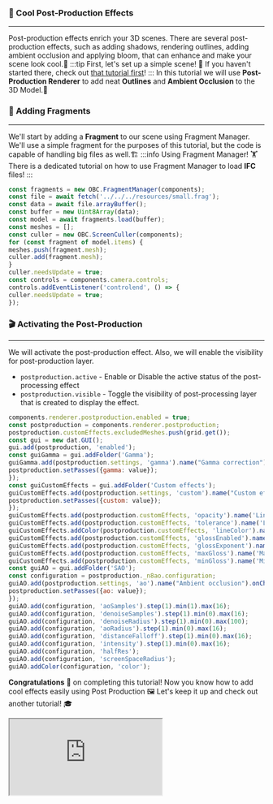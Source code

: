 ### 🧪 Cool Post-Production Effects
---
Post-production effects enrich your 3D scenes. There are several post-production effects, such as
adding shadows, rendering outlines, adding ambient occlusion and applying bloom, that can enhance
and make your scene look cool.🍹
:::tip First, let's set up a simple scene!
👀 If you haven't started there, check out [that tutorial first](SimpleScene.mdx)!
:::
In this tutorial we will use **Post-Production Renderer** to add neat **Outlines** and **Ambient Occlusion** to the 3D Model.🦾
### 🏢 Adding Fragments
---
We'll start by adding a **Fragment** to our scene using Fragment Manager.
We'll use a simple fragment for the purposes of this tutorial, but the code is capable of handling big files as well.🏗️
:::info Using Fragment Manager!
🏋️ There is a dedicated tutorial on how to use Fragment Manager to load **IFC** files!
:::

```js
const fragments = new OBC.FragmentManager(components);
const file = await fetch('../../../resources/small.frag');
const data = await file.arrayBuffer();
const buffer = new Uint8Array(data);
const model = await fragments.load(buffer);
const meshes = [];
const culler = new OBC.ScreenCuller(components);
for (const fragment of model.items) {
meshes.push(fragment.mesh);
culler.add(fragment.mesh);
}
culler.needsUpdate = true;
const controls = components.camera.controls;
controls.addEventListener('controlend', () => {
culler.needsUpdate = true;
});
```
### 🎬 Activating the Post-Production
---
We will activate the post-production effect.
Also, we will enable the visibility for post-production layer.
- `postproduction.active` - Enable or Disable the active status of the post-processing effect
- `postproduction.visible` - Toggle the visibility of post-processing layer that is created to display the effect.

```js
components.renderer.postproduction.enabled = true;
const postproduction = components.renderer.postproduction;
postproduction.customEffects.excludedMeshes.push(grid.get());
const gui = new dat.GUI();
gui.add(postproduction, 'enabled');
const guiGamma = gui.addFolder('Gamma');
guiGamma.add(postproduction.settings, 'gamma').name("Gamma correction").onChange((value) => {
postproduction.setPasses({gamma: value});
});
const guiCustomEffects = gui.addFolder('Custom effects');
guiCustomEffects.add(postproduction.settings, 'custom').name("Custom effects").onChange((value) => {
postproduction.setPasses({custom: value});
});
guiCustomEffects.add(postproduction.customEffects, 'opacity').name('Line opacity').min(0).max(1).step(0.1);
guiCustomEffects.add(postproduction.customEffects, 'tolerance').name('Line tolerance').min(0).max(6).step(1);
guiCustomEffects.addColor(postproduction.customEffects, 'lineColor').name('Line color');
guiCustomEffects.add(postproduction.customEffects, 'glossEnabled').name('Gloss enabled').min(0).max(2).step(0.1);
guiCustomEffects.add(postproduction.customEffects, 'glossExponent').name('Gloss exponent').min(0).max(5).step(0.1);
guiCustomEffects.add(postproduction.customEffects, 'maxGloss').name('Max gloss').min(-2).max(2).step(0.05);
guiCustomEffects.add(postproduction.customEffects, 'minGloss').name('Min gloss').min(-2).max(2).step(0.05);
const guiAO = gui.addFolder('SAO');
const configuration = postproduction._n8ao.configuration;
guiAO.add(postproduction.settings, 'ao').name("Ambient occlusion").onChange((value) => {
postproduction.setPasses({ao: value});
});
guiAO.add(configuration, 'aoSamples').step(1).min(1).max(16);
guiAO.add(configuration, 'denoiseSamples').step(1).min(0).max(16);
guiAO.add(configuration, 'denoiseRadius').step(1).min(0).max(100);
guiAO.add(configuration, 'aoRadius').step(1).min(0).max(16);
guiAO.add(configuration, 'distanceFalloff').step(1).min(0).max(16);
guiAO.add(configuration, 'intensity').step(1).min(0).max(16);
guiAO.add(configuration, 'halfRes');
guiAO.add(configuration, 'screenSpaceRadius');
guiAO.addColor(configuration, 'color');
```
**Congratulations** 🎉 on completing this tutorial! Now you know how to add cool effects easily using
Post Production 🖼️
Let's keep it up and check out another tutorial! 🎓


  <iframe src="https://ifcjs.github.io/components/navigation/PostproductionRenderer/index.html"></iframe>

  